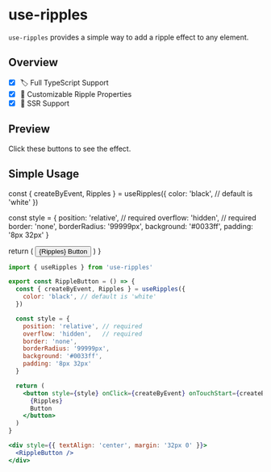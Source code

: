 
# use-ripples

`use-ripples` provides a simple way to add a ripple effect to any element.

## Overview

- [x] 🏷️ Full TypeScript Support
- [x] 🎨 Customizable Ripple Properties
- [x] 🚀 SSR Support

## Preview

Click these buttons to see the effect.

<SimpleUsage />

## Simple Usage


  const { createByEvent, Ripples } = useRipples({
    color: 'black', // default is 'white'
  })

  const style = {
    position: 'relative', // required
    overflow: 'hidden',   // required
    border: 'none',
    borderRadius: '99999px',
    background: '#0033ff',
    padding: '8px 32px'
  }

  return (
    <button style={style} onMouseDown={createByEvent}>
      {Ripples}
      Button
    </button>
  )
}

<div style={{ textAlign: 'center', margin: '32px 0' }}>
  <RippleButton />
</div>


```jsx
import { useRipples } from 'use-ripples'

export const RippleButton = () => {
  const { createByEvent, Ripples } = useRipples({
    color: 'black', // default is 'white'
  })

  const style = {
    position: 'relative', // required
    overflow: 'hidden',   // required
    border: 'none',
    borderRadius: '99999px',
    background: '#0033ff',
    padding: '8px 32px'
  }

  return (
    <button style={style} onClick={createByEvent} onTouchStart={createByClick}>
      {Ripples}
      Button
    </button>
  )
}

<div style={{ textAlign: 'center', margin: '32px 0' }}>
  <RippleButton />
</div>
```
